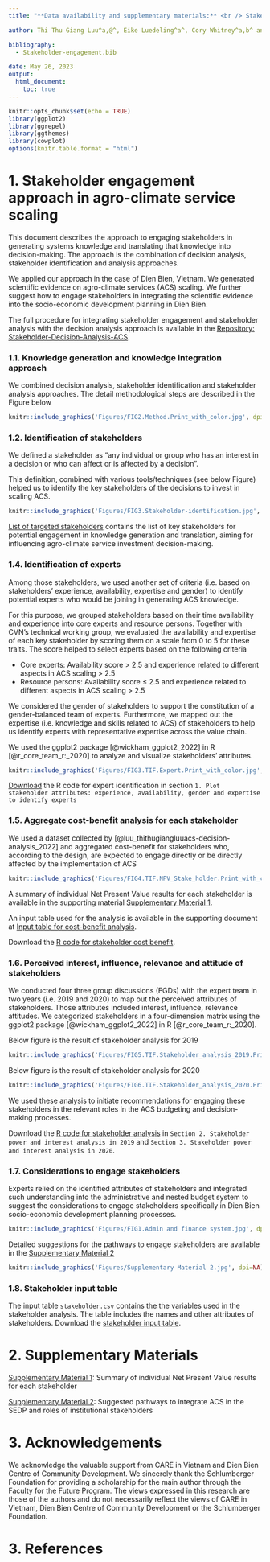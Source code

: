 ---
title: "**Data availability and supplementary materials:** <br /> Stakeholder engagement in agro-climate service planning"

author: Thi Thu Giang Luu^a,@^, Eike Luedeling^a^, Cory Whitney^a,b^ and Lisa Biber-Freudenberger^b^ <br /><small>^a^INRES-Horticultural Sciences, University of Bonn, Auf dem Huegel 6, 53121 Bonn, Germany <br /><small/>^b^Center of Development Research (ZEF), University of Bonn, Genscherallee 3, 53113 Bonn, Germany <br /><small/>^@^Corresponding author's email:luuthithugiang@gmail.com

bibliography: 
  - Stakeholder-engagement.bib

date: May 26, 2023
output: 
  html_document:
    toc: true
---
 

```{r setup, include=FALSE}
knitr::opts_chunk$set(echo = TRUE)
library(ggplot2)
library(ggrepel)
library(ggthemes)
library(cowplot)
options(knitr.table.format = "html")
```

# 1. Stakeholder engagement approach in agro-climate service scaling

This document describes the approach to engaging stakeholders in generating systems knowledge and translating that knowledge into decision-making. The approach is the combination of decision analysis, stakeholder identification and analysis approaches. 

We applied our approach in the case of Dien Bien, Vietnam. We generated scientific evidence on agro-climate services (ACS) scaling. We further suggest  how to engage stakeholders in integrating the scientific evidence into the socio-economic development planning in Dien Bien. 

The full procedure for integrating stakeholder engagement and stakeholder analysis with the decision analysis approach is available in the [Repository: Stakeholder-Decision-Analysis-ACS ](https://github.com/ThiThuGiangLuu/Stakeholder-Decision-Analysis-ACS). 

### 1.1. Knowledge generation and knowledge integration approach

We combined decision analysis, stakeholder identification and stakeholder analysis approaches. The detail methodological steps are described in the Figure below


```{r, out.width="90%", fig.align="center", fig.cap="Stakeholder engagement approach in agro-climate service planning. The methodological steps are further developed based on the decision analysis procedure used in the study by [@luu_decision_2022-1].", echo=FALSE}
knitr::include_graphics('Figures/FIG2.Method.Print_with_color.jpg', dpi=NA)
```


### 1.2. Identification of stakeholders 

We defined a stakeholder as “any individual or group who has an interest in a decision or who can affect or is affected by a decision”. 

This definition, combined with various tools/techniques (see below Figure) helped us to identify the key stakeholders of the decisions to invest in scaling ACS.

```{r, out.width="90%", fig.align="center", fig.cap="Figure: Methods and tools/techniques used to identify stakeholders of the potential decisions to invest in agro-climate services in Dien Bien District, Vietnam. Adapted from [@reed_whos_2009]", echo=FALSE}
knitr::include_graphics('Figures/FIG3.Stakeholder-identification.jpg', dpi=NA)
```

[List of targeted stakeholders](https://github.com/ThiThuGiangLuu/Stakeholder-Decision-Analysis-ACS/blob/master/Figures%20for%20Git/Table%201.%20List%20of%20targeted%20stakeholders.docx) contains the list of key stakeholders for potential engagement in knowledge generation and translation, aiming for influencing agro-climate service investment decision-making. 

### 1.4. Identification of experts  

Among those stakeholders, we used another set of criteria (i.e. based on stakeholders' experience, availability, expertise and gender) to identify potential experts who would be joining in generating ACS knowledge. 

For this purpose, we grouped stakeholders based on their time availability and experience into core experts and resource persons. Together with CVN’s technical working group, we evaluated the availability and expertise of each key stakeholder by scoring them on a scale from 0 to 5 for these traits. The score helped to select experts based on the following criteria

-	Core experts: Availability score > 2.5 and experience related to different aspects in ACS scaling > 2.5
-	Resource persons: Availability score ≤ 2.5 and experience related to different aspects in ACS scaling > 2.5

We considered the gender of stakeholders to support the constitution of a gender-balanced team of experts. Furthermore, we mapped out the expertise (i.e. knowledge and skills related to ACS)  of stakeholders to help us identify experts with representative expertise across the value chain. 

We used the ggplot2 package [@wickham_ggplot2_2022] in R [@r_core_team_r:_2020] to analyze and visualize stakeholders’ attributes.

```{r, out.width="90%", fig.align="center", fig.cap="Figure: Categorization of stakeholders to identify potential core experts and resource persons", echo=FALSE}
knitr::include_graphics('Figures/FIG3.TIF.Expert.Print_with_color.jpg', dpi=NA)
```

[Download](https://github.com/ThiThuGiangLuu/Stakeholder-Decision-Analysis-ACS/blob/master/Stakeholder-attributes.R) the R code for expert identification in section `1. Plot stakeholder attributes: experience, availability, gender and expertise to identify experts`

### 1.5. Aggregate cost-benefit analysis for each stakeholder 

We used a dataset collected by [@luu_thithugiangluuacs-decision-analysis_2022] and aggregated cost-benefit for stakeholders who, according to the design, are expected to engage directly or be directly affected by the implementation of ACS

```{r, out.width="90%", fig.align="center", fig.cap="Figure: Categorization of stakeholders to identify potential core experts and resource persons", echo=FALSE}
knitr::include_graphics('Figures/FIG4.TIF.NPV_Stake_holder.Print_with_color.jpg', dpi=NA)
```

A summary of individual Net Present Value results for each stakeholder is available in the supporting material [Supplementary Material 1](https://github.com/ThiThuGiangLuu/Stakeholder-Decision-Analysis-ACS/blob/master/Figures%20for%20Git/Supplementary%20material%201.docx).

An input table used for the analysis is available in the supporting document at [Input table for cost-benefit analysis](https://github.com/ThiThuGiangLuu/Stakeholder-Decision-Analysis-ACS/blob/master/acis_inputs_EN.csv).

Download the [R code for stakeholder cost benefit](https://github.com/ThiThuGiangLuu/Stakeholder-Decision-Analysis-ACS/blob/master/ACS%20decision%20analysis.R).

### 1.6. Perceived interest, influence, relevance and attitude of stakeholders 

We conducted four three group discussions (FGDs) with the expert team in two years (i.e. 2019 and 2020) to map out the perceived attributes of stakeholders. Those attributes included interest, influence, relevance attitudes. We categorized stakeholders in a four-dimension matrix using the ggplot2 package [@wickham_ggplot2_2022] in R [@r_core_team_r:_2020]. 

Below figure is the result of stakeholder analysis for 2019

```{r, out.width="90%", fig.align="center", fig.cap="Figure: Perceived interest, influence, relevance and attitude of stakeholders n the decision to scale agro-climate services in Dien Bien District, Vietnam. Results were captured through expert consultation in 2019", echo=FALSE}
knitr::include_graphics('Figures/FIG5.TIF.Stakeholder_analysis_2019.Print_with_color.jpg', dpi=NA)
```

Below figure is the result of stakeholder analysis for 2020

```{r, out.width="90%", fig.align="center", fig.cap="Figure: Perceived interest, influence, relevance and attitude of stakeholders in the decision to scale agro-climate services in Dien Bien District, Vietnam. Results were captured through expert consultation in 2020", echo=FALSE}
knitr::include_graphics('Figures/FIG6.TIF.Stakeholder_analysis_2020.Print_with_color.jpg', dpi=NA)
```


We used these analysis to initiate recommendations for engaging these stakeholders in the relevant roles in the ACS budgeting and decision-making processes. 

Download the [R code for stakeholder analysis](https://github.com/ThiThuGiangLuu/Stakeholder-Decision-Analysis-ACS/blob/master/Stakeholder-attributes.R) in `Section 2. Stakeholder power and interest analysis in 2019` and `Section 3. Stakeholder power and interest analysis in 2020`.

### 1.7. Considerations to engage stakeholders 

Experts relied on the identified attributes of stakeholders and integrated such understanding into the administrative and nested budget system to suggest the considerations to engage stakeholders specifically in Dien Bien socio-economic development planning processes.

```{r, out.width="90%", fig.align="center", fig.cap="Figure: Administrative structure and nested budget system in Vietnam. Adapted from [@asian_development_bank_public_2017] and [@strauch_multi-level_2018-1]", echo=FALSE}
knitr::include_graphics('Figures/FIG1.Admin and finance system.jpg', dpi=NA)
```

Detailed suggestions for the pathways to engage stakeholders are available in the [Supplementary Material 2](https://github.com/ThiThuGiangLuu/Stakeholder-Decision-Analysis-ACS/blob/master/Figures%20for%20Git/Supplementary%20material%202.docx)

```{r, out.width="90%", fig.align="center", fig.cap="Figure: Suggestions for the pathways to engage stakeholders", echo=FALSE}
knitr::include_graphics('Figures/Supplementary Material 2.jpg', dpi=NA)
```


### 1.8. Stakeholder input table
The input table `stakeholder.csv` contains the the variables used in the stakeholder analysis. The table includes the names and other attributes of stakeholders. Download the [stakeholder input table ](https://github.com/ThiThuGiangLuu/Stakeholder-Decision-Analysis-ACS/blob/master/stakeholder.csv). 

# 2. Supplementary Materials

[Supplementary Material 1](https://github.com/ThiThuGiangLuu/Stakeholder-Decision-Analysis-ACS/blob/master/Figures%20for%20Git/Supplementary%20material%201.docx): Summary of individual Net Present Value results for each stakeholder 

[Supplementary Material 2](https://github.com/ThiThuGiangLuu/Stakeholder-Decision-Analysis-ACS/blob/master/Figures%20for%20Git/Supplementary%20material%202.docx): Suggested pathways to integrate ACS in the SEDP and roles of institutional stakeholders

# 3. Acknowledgements

We acknowledge the valuable support from CARE in Vietnam and Dien Bien Centre of Community Development. We sincerely thank the Schlumberger Foundation for providing a scholarship for the main author through the Faculty for the Future Program. The views expressed in this research are those of the authors and do not necessarily reflect the views of CARE in Vietnam, Dien Bien Centre of Community Development or the Schlumberger Foundation.    



# 3. References














